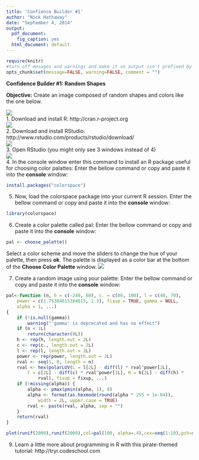 ```yaml
---
title: 'Confience Builder #1'
author: "Nick Hathaway"
date: "September 4, 2014"
output:
  pdf_document:
    fig_caption: yes
  html_document: default
---
```

```r
require(knitr)
#turn off mesages and warnings and make it so output isn't prefixed by anything, default is to put "##" in front of all output for some reason
opts_chunk$set(message=FALSE, warning=FALSE, comment = "")
```

**Confidence Builder #1: Random Shapes**

**Objective:** Create an image composed of random shapes and colors like the one below.  

![](../images/rShapesExmp.png)  
1. Download and install R: http://cran.r-project.org  
![](../images/r_site.png)  
2. Download and install RStudio: http://www.rstudio.com/products/rstudio/download/  
![](../images/r_studio.png)  
3. Open RStudio (you might only see 3 windows instead of 4)   
![](../images/rStudioExample.png)   
4. In the console window enter this command to install an R package useful for choosing color palattes: Enter the bellow command or copy and paste it into the **console** window:  
``` r
install.packages("colorspace")
```  
5. Now, load the colorspace package into your current R session. Enter the bellow command or copy and paste it into the **console** window:  
``` r
library(colorspace)
```  
6. Create a color palette called pal:  Enter the bellow command or copy and paste it into the **console** window:  
``` r
pal <- choose_palette()
```  
Select a color scheme and move the sliders to change the hue of your palette, then press **ok**. The palette is displayed as a color bar at the bottom of the **Choose Color Palette** window.
![](../images/palWindow.png)

7. Create a random image using your palette: Enter the bellow command or copy and paste it into the **console** window:
```r
pal<-function (n, h = c(-240, 60), c. = c(80, 100), l = c(40, 70), 
    power = c(1.75384615384615, 1.3), fixup = TRUE, gamma = NULL, 
    alpha = 1, ...) 
{
    if (!is.null(gamma)) 
        warning("'gamma' is deprecated and has no effect")
    if (n < 1L) 
        return(character(0L))
    h <- rep(h, length.out = 2L)
    c <- rep(c., length.out = 2L)
    l <- rep(l, length.out = 2L)
    power <- rep(power, length.out = 2L)
    rval <- seq(1, 0, length = n)
    rval <- hex(polarLUV(L = l[2L] - diff(l) * rval^power[2L], 
        C = c[2L] - diff(c) * rval^power[1L], H = h[2L] - diff(h) * 
            rval), fixup = fixup, ...)
    if (!missing(alpha)) {
        alpha <- pmax(pmin(alpha, 1), 0)
        alpha <- format(as.hexmode(round(alpha * 255 + 1e-04)), 
            width = 2L, upper.case = TRUE)
        rval <- paste(rval, alpha, sep = "")
    }
    return(rval)
}
```

```r
plot(runif(2000),runif(2000),col=pal(100, alpha=.4),cex=seq(1:10),pch=seq(1:25))
```

9. Learn a little more about programming in R with this pirate-themed tutorial: http://tryr.codeschool.com

